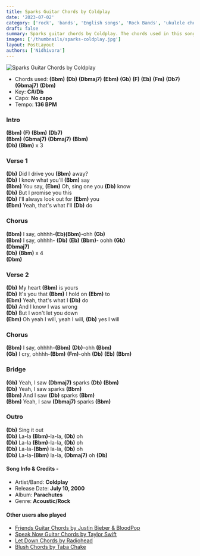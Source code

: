 ```yaml
---
title: Sparks Guitar Chords by Coldplay
date: '2023-07-02'
category: ['rock', 'bands', 'English songs', 'Rock Bands', 'ukulele chords']
draft: false
summary: Sparks guitar chords by Coldplay. The chords used in this song are - (Bbm), (D), (Ebm), (Gb), (F), (Dbm), Capo - No capo, Key - C#/Db.
images: ['/thumbnails/sparks-coldplay.jpg']
layout: PostLayout
authors: ['Nidhivora']
---
```


![Sparks Guitar Chords by Coldplay](/thumbnails/sparks-coldplay.jpg)

- Chords used: **(Bbm)** **(Db)** **(Dbmaj7)** **(Ebm)** **(Gb)** **(F)** **(Eb)** **(Fm)** **(Db7)** **(Gbmaj7)** **(Dbm)**
- Key: **C#/Db**
- Capo: **No capo**
- Tempo: **136 BPM**

### Intro

**(Bbm)** **(F)** **(Bbm)** **(Db7)**\
**(Bbm)** **(Gbmaj7)** **(Dbmaj7)** **(Bbm)**\
**(Db)** **(Bbm)** x 3

### Verse 1

**(Db)** Did I drive you **(Bbm)** away?\
**(Db)** I know what you'll **(Bbm)** say\
**(Bbm)** You say, **(Ebm)** Oh, sing one you **(Db)** know\
**(Db)** But I promise you this\
**(Db)** I'll always look out for **(Ebm)** you\
**(Ebm)** Yeah, that's what I'll **(Db)** do

### Chorus

**(Bbm)** I say, ohhhh-**(Eb)(Bbm)**-ohh **(Gb)**\
**(Bbm)** I say, ohhhh- **(Db)** **(Eb)** **(Bbm)**- oohh **(Gb)**\
**(Dbmaj7)**\
**(Db)** **(Bbm)** x 4\
**(Dbm)**

### Verse 2

**(Db)** My heart **(Bbm)** is yours\
**(Db)** It's you that **(Bbm)** I hold on **(Ebm)** to\
**(Ebm)** Yeah, that's what I **(Db)** do\
**(Db)** And I know I was wrong\
**(Db)** But I won't let you down\
**(Ebm)** Oh yeah I will, yeah I will, **(Db)** yes I will

### Chorus

**(Bbm)** I say, ohhhh-**(Bbm)** **(Db)**-ohh **(Bbm)**\
**(Gb)** I cry, ohhhh-**(Bbm)** **(Fm)**-ohh **(Db)** **(Eb)** **(Bbm)**

### Bridge

**(Gb)** Yeah, I saw **(Dbmaj7)** sparks **(Db)** **(Bbm)**\
**(Db)** Yeah, I saw sparks **(Bbm)**\
**(Bbm)** And I saw **(Db)** sparks **(Bbm)**\
**(Bbm)** Yeah, I saw **(Dbmaj7)** sparks **(Bbm)**

### Outro

**(Db)** Sing it out\
**(Db)** La-la **(Bbm)**-la-la, **(Db)** oh\
**(Db)** La-la **(Bbm)**-la-la, **(Db)** oh\
**(Db)** La-la-**(Bbm)** la-la, **(Db)** oh\
**(Db)** La-la-**(Bbm)** la-la, **(Dbmaj7)** oh **(Db)**

#### Song Info & Credits -

- Artist/Band: **Coldplay**
- Release Date: **July 10, 2000**
- Album: **Parachutes**
- Genre: **Acoustic/Rock**

#### Other users also played

- [Friends Guitar Chords by Justin Bieber & BloodPop](https://www.chordsco.com/chords/friends-guitar-chords-by-justin-bieber-bloodpop)
- [Speak Now Guitar Chords by Taylor Swift](https://www.chordsco.com/chords/speak-now-guitar-chords-by-taylor-swift)
- [Let Down Chords by Radiohead](https://www.chordsco.com/chords/let-down-chords-by-radiohead)
- [Blush Chords by Taba Chake](https://www.chordsco.com/chords/blush-guitar-chords-by-taba-chake)
